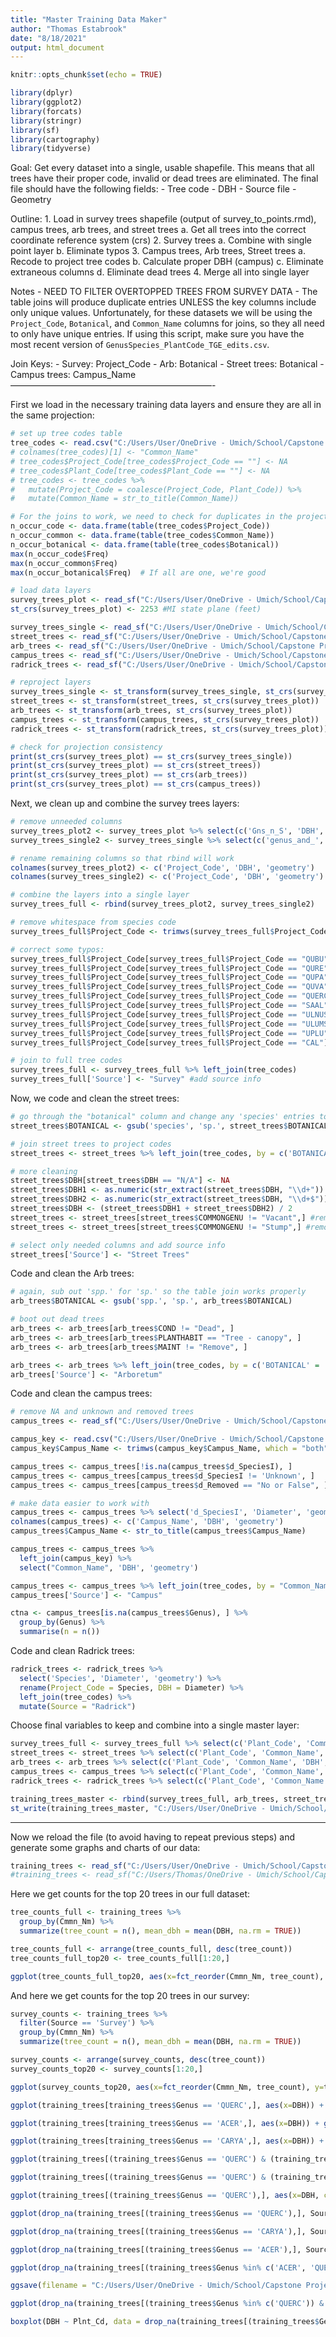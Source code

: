 ```yaml
---
title: "Master Training Data Maker"
author: "Thomas Estabrook"
date: "8/18/2021"
output: html_document
---
```


```r
knitr::opts_chunk$set(echo = TRUE)
```

```r
library(dplyr)
library(ggplot2)
library(forcats)
library(stringr)
library(sf)
library(cartography)
library(tidyverse)
```

Goal: Get every dataset into a single, usable shapefile. This means that all trees have their proper code, invalid or dead trees are eliminated. The final file should have the following fields:
- Tree code
- DBH
- Source file
- Geometry

Outline:
1. Load in survey trees shapefile (output of survey_to_points.rmd), campus trees, arb trees, and street trees
  a. Get all trees into the correct coordinate reference system (crs)
2. Survey trees
  a. Combine with single point layer
  b. Eliminate typos
3. Campus trees, Arb trees, Street trees
  a. Recode to project tree codes
  b. Calculate proper DBH (campus)
  c. Eliminate extraneous columns
  d. Eliminate dead trees
4. Merge all into single layer

Notes
- NEED TO FILTER OVERTOPPED TREES FROM SURVEY DATA
- The table joins will produce duplicate entries UNLESS the key columns include only unique values. Unfortunately, for these datasets we will be using the `Project_Code`, `Botanical`, and `Common_Name` columns for joins, so they all need to only have unique entries. If using this script, make sure you have the most recent version of `GenusSpecies_PlantCode_TGE_edits.csv`. 

Join Keys:
- Survey: Project_Code
- Arb: Botanical
- Street trees: Botanical
- Campus trees: Campus_Name
----------------------------------------------------------------------

First we load in the necessary training data layers and ensure they are all in the same projection:
```r
# set up tree codes table
tree_codes <- read.csv("C:/Users/User/OneDrive - Umich/School/Capstone Project/Data//CodedTrainingData/Tree_codes_master_09-06.csv")
# colnames(tree_codes)[1] <- "Common_Name"
# tree_codes$Project_Code[tree_codes$Project_Code == ""] <- NA
# tree_codes$Plant_Code[tree_codes$Plant_Code == ""] <- NA
# tree_codes <- tree_codes %>%
#   mutate(Project_Code = coalesce(Project_Code, Plant_Code)) %>%
#   mutate(Common_Name = str_to_title(Common_Name))

# For the joins to work, we need to check for duplicates in the project codes. If any of these tables have an entry higher than one, you will need to adjust the plant code document accordingly. 
n_occur_code <- data.frame(table(tree_codes$Project_Code))
n_occur_common <- data.frame(table(tree_codes$Common_Name))
n_occur_botanical <- data.frame(table(tree_codes$Botanical))
max(n_occur_code$Freq)
max(n_occur_common$Freq)
max(n_occur_botanical$Freq)  # If all are one, we're good

# load data layers
survey_trees_plot <- read_sf("C:/Users/User/OneDrive - Umich/School/Capstone Project/Data/tree_points_Aug_18.shp")
st_crs(survey_trees_plot) <- 2253 #MI state plane (feet)

survey_trees_single <- read_sf("C:/Users/User/OneDrive - Umich/School/Capstone Project/Data/Individual_trees_AUG_18_shape/survey.shp")
street_trees <- read_sf("C:/Users/User/OneDrive - Umich/School/Capstone Project/Data/Street_trees/Street_trees.shp")
arb_trees <- read_sf("C:/Users/User/OneDrive - Umich/School/Capstone Project/Data/Arb_trees/Arb_trees.shp")
campus_trees <- read_sf("C:/Users/User/OneDrive - Umich/School/Capstone Project/Data/Campus_trees/Campus_trees.shp")
radrick_trees <- read_sf("C:/Users/User/OneDrive - Umich/School/Capstone Project/Data/Radrick_stemmap_Project.geojson")

# reproject layers
survey_trees_single <- st_transform(survey_trees_single, st_crs(survey_trees_plot))
street_trees <- st_transform(street_trees, st_crs(survey_trees_plot))
arb_trees <- st_transform(arb_trees, st_crs(survey_trees_plot))
campus_trees <- st_transform(campus_trees, st_crs(survey_trees_plot))
radrick_trees <- st_transform(radrick_trees, st_crs(survey_trees_plot))

# check for projection consistency
print(st_crs(survey_trees_plot) == st_crs(survey_trees_single))
print(st_crs(survey_trees_plot) == st_crs(street_trees))
print(st_crs(survey_trees_plot) == st_crs(arb_trees))
print(st_crs(survey_trees_plot) == st_crs(campus_trees))
```

Next, we clean up and combine the survey trees layers:
```r
# remove unneeded columns
survey_trees_plot2 <- survey_trees_plot %>% select(c('Gns_n_S', 'DBH', 'geometry'))
survey_trees_single2 <- survey_trees_single %>% select(c('genus_and_', 'dbh', 'geometry'))

# rename remaining columns so that rbind will work
colnames(survey_trees_plot2) <- c('Project_Code', 'DBH', 'geometry')
colnames(survey_trees_single2) <- c('Project_Code', 'DBH', 'geometry')

# combine the layers into a single layer
survey_trees_full <- rbind(survey_trees_plot2, survey_trees_single2)

# remove whitespace from species code
survey_trees_full$Project_Code <- trimws(survey_trees_full$Project_Code, which = "both", whitespace = "[ \t\r\n]")

# correct some typos:
survey_trees_full$Project_Code[survey_trees_full$Project_Code == "QUBU"] <- "QUBI"
survey_trees_full$Project_Code[survey_trees_full$Project_Code == "QURE"] <- "QURU"
survey_trees_full$Project_Code[survey_trees_full$Project_Code == "QUPA"] <- "QUMA"
survey_trees_full$Project_Code[survey_trees_full$Project_Code == "QUVA"] <- "QUVE"
survey_trees_full$Project_Code[survey_trees_full$Project_Code == "QUERCUS"] <- "QUERC"
survey_trees_full$Project_Code[survey_trees_full$Project_Code == "SAAL"] <- "SAAL5"
survey_trees_full$Project_Code[survey_trees_full$Project_Code == "ULNUS"] <- "ULMUS"
survey_trees_full$Project_Code[survey_trees_full$Project_Code == "ULUMS"] <- "ULMUS"
survey_trees_full$Project_Code[survey_trees_full$Project_Code == "UPLU"] <- "ULPU"
survey_trees_full$Project_Code[survey_trees_full$Project_Code == "CAL"] <- "CALA"

# join to full tree codes
survey_trees_full <- survey_trees_full %>% left_join(tree_codes)
survey_trees_full['Source'] <- "Survey" #add source info
```

Now, we code and clean the street trees:
```r
# go through the "botanical" column and change any 'species' entries to 'sp.'
street_trees$BOTANICAL <- gsub('species', 'sp.', street_trees$BOTANICAL)

# join street trees to project codes
street_trees <- street_trees %>% left_join(tree_codes, by = c('BOTANICAL' = 'Botanical'))

# more cleaning
street_trees$DBH[street_trees$DBH == "N/A"] <- NA
street_trees$DBH1 <- as.numeric(str_extract(street_trees$DBH, "\\d+"))
street_trees$DBH2 <- as.numeric(str_extract(street_trees$DBH, "\\d+$"))
street_trees$DBH <- (street_trees$DBH1 + street_trees$DBH2) / 2
street_trees <- street_trees[street_trees$COMMONGENU != "Vacant",] #remove vacant tree sites
street_trees <- street_trees[street_trees$COMMONGENU != "Stump",] #remove vacant tree sites

# select only needed columns and add source info
street_trees['Source'] <- "Street Trees"
```

Code and clean the Arb trees:
```r
# again, sub out 'spp.' for 'sp.' so the table join works properly
arb_trees$BOTANICAL <- gsub('spp.', 'sp.', arb_trees$BOTANICAL)

# boot out dead trees
arb_trees <- arb_trees[arb_trees$COND != "Dead", ]
arb_trees <- arb_trees[arb_trees$PLANTHABIT == "Tree - canopy", ]
arb_trees <- arb_trees[arb_trees$MAINT != "Remove", ]

arb_trees <- arb_trees %>% left_join(tree_codes, by = c('BOTANICAL' = 'Botanical'))
arb_trees['Source'] <- "Arboretum"
```

Code and clean the campus trees:
```r
# remove NA and unknown and removed trees
campus_trees <- read_sf("C:/Users/User/OneDrive - Umich/School/Capstone Project/Data/Campus_trees/Campus_trees.shp")

campus_key <- read.csv("C:/Users/User/OneDrive - Umich/School/Capstone Project/Data//CodedTrainingData/campus_join_key.csv")
campus_key$Campus_Name <- trimws(campus_key$Campus_Name, which = "both", whitespace = "[ \t\r\n]")

campus_trees <- campus_trees[!is.na(campus_trees$d_SpeciesI), ]
campus_trees <- campus_trees[campus_trees$d_SpeciesI != 'Unknown', ]
campus_trees <- campus_trees[campus_trees$d_Removed == "No or False", ]

# make data easier to work with
campus_trees <- campus_trees %>% select('d_SpeciesI', 'Diameter', 'geometry')
colnames(campus_trees) <- c('Campus_Name', 'DBH', 'geometry')
campus_trees$Campus_Name <- str_to_title(campus_trees$Campus_Name)

campus_trees <- campus_trees %>%
  left_join(campus_key) %>%
  select("Common_Name", 'DBH', 'geometry')

campus_trees <- campus_trees %>% left_join(tree_codes, by = "Common_Name")
campus_trees['Source'] <- "Campus"

ctna <- campus_trees[is.na(campus_trees$Genus), ] %>%
  group_by(Genus) %>%
  summarise(n = n())
```

Code and clean Radrick trees:
```r
radrick_trees <- radrick_trees %>%
  select('Species', 'Diameter', 'geometry') %>%
  rename(Project_Code = Species, DBH = Diameter) %>%
  left_join(tree_codes) %>%
  mutate(Source = "Radrick")

```


Choose final variables to keep and combine into a single master layer:
```r
survey_trees_full <- survey_trees_full %>% select(c('Plant_Code', 'Common_Name', 'DBH', 'Source', 'Genus', 'Project_Code', 'geometry'))
street_trees <- street_trees %>% select(c('Plant_Code', 'Common_Name', 'DBH', 'Source', 'Genus', 'Project_Code', 'geometry'))
arb_trees <- arb_trees %>% select(c('Plant_Code', 'Common_Name', 'DBH', 'Source', 'Genus', 'Project_Code', 'geometry'))
campus_trees <- campus_trees %>% select(c('Plant_Code', 'Common_Name', 'DBH', 'Source', 'Genus', 'Project_Code', 'geometry'))
radrick_trees <- radrick_trees %>% select(c('Plant_Code', 'Common_Name', 'DBH', 'Source', 'Genus', 'Project_Code', 'geometry'))

training_trees_master <- rbind(survey_trees_full, arb_trees, street_trees, campus_trees, radrick_trees)
st_write(training_trees_master, "C:/Users/User/OneDrive - Umich/School/Capstone Project/Data/training_trees_master_10-6v2.shp")
```


------------------------------------------------------------------------------------------------------------------------


Now we reload the file (to avoid having to repeat previous steps) and generate some graphs and charts of our data:
```r
training_trees <- read_sf("C:/Users/User/OneDrive - Umich/School/Capstone Project/Data/training_trees_master.shp")
#training_trees <- read_sf("C:/Users/Thomas/OneDrive - Umich/School/Capstone Project/Data/training_trees_master.shp")
```

Here we get counts for the top 20 trees in our full dataset:
```r
tree_counts_full <- training_trees %>%
  group_by(Cmmn_Nm) %>%
  summarize(tree_count = n(), mean_dbh = mean(DBH, na.rm = TRUE)) 

tree_counts_full <- arrange(tree_counts_full, desc(tree_count))
tree_counts_full_top20 <- tree_counts_full[1:20,]

ggplot(tree_counts_full_top20, aes(x=fct_reorder(Cmmn_Nm, tree_count), y=tree_count)) + geom_bar(stat = 'identity', fill="navy") + coord_flip() + labs(x="Tree Species", y="Tree Count", title="Top 20 Training Data Trees")
```
And here we get counts for the top 20 trees in our survey:
```r
survey_counts <- training_trees %>%
  filter(Source == 'Survey') %>%
  group_by(Cmmn_Nm) %>%
  summarize(tree_count = n(), mean_dbh = mean(DBH, na.rm = TRUE)) 

survey_counts <- arrange(survey_counts, desc(tree_count))
survey_counts_top20 <- survey_counts[1:20,]

ggplot(survey_counts_top20, aes(x=fct_reorder(Cmmn_Nm, tree_count), y=tree_count)) + geom_bar(stat = 'identity', fill="forestgreen") + coord_flip() + labs(x="Tree Species", y="Tree Count", title="Top 20 Trees Surveyed")
```

```r
ggplot(training_trees[training_trees$Genus == 'QUERC',], aes(x=DBH)) + geom_histogram(fill="goldenrod", colour = 'black', binwidth = 5) + labs(title = "Oak DBH distribution")
```
```r
ggplot(training_trees[training_trees$Genus == 'ACER',], aes(x=DBH)) + geom_histogram(fill="coral4", colour = 'black', binwidth = 5) + labs(title = "Maple DBH distribution")
```


```r
ggplot(training_trees[training_trees$Genus == 'CARYA',], aes(x=DBH)) + geom_histogram(fill="forestgreen", colour = 'black', binwidth = 5) + labs(title = "Hickory DBH distribution")
```

```r
ggplot(training_trees[(training_trees$Genus == 'QUERC') & (training_trees$Source == 'Survey'),], aes(x=DBH)) + geom_histogram(fill="goldenrod", colour = 'black', binwidth = 5) + labs(title = "Oak DBH distribution (Survey)")
```


```r
ggplot(training_trees[(training_trees$Genus == 'QUERC') & (training_trees$Source == 'Street Trees'),], aes(x=DBH)) + geom_histogram(fill="goldenrod", colour = 'black', binwidth = 5) + labs(title = "Oak DBH distribution (Street Trees)")
```

```r
ggplot(training_trees[(training_trees$Genus == 'QUERC'),], aes(x=DBH, color=Source, fill = Source)) + geom_histogram(binwidth = 5, position = "identity", alpha = 0.25) + labs(title = "Oak DBH distribution")
```

```r
ggplot(drop_na(training_trees[(training_trees$Genus == 'QUERC'),], Source), aes(x=DBH, fill = Source)) + geom_histogram(binwidth = 5, position = "identity", alpha = 0.5, color="black") + facet_wrap(Source ~ ., ncol = 2, scales='free_y') + labs(title = "Oak DBH distribution") + scale_fill_brewer(palette = "Set1")
```

```r
ggplot(drop_na(training_trees[(training_trees$Genus == 'CARYA'),], Source), aes(x=DBH, fill = Source)) + geom_histogram(binwidth = 5, position = "identity", alpha = 0.5, color="black") + facet_wrap(Source ~ ., ncol = 2, scales='free_y') + labs(title = "Hickory DBH distribution") + scale_fill_brewer(palette = "Set2")
```

```r
ggplot(drop_na(training_trees[(training_trees$Genus == 'ACER'),], Source), aes(x=DBH, fill = Source)) + geom_histogram(binwidth = 5, position = "identity", alpha = 0.5, color="black") + facet_wrap(Source ~ ., ncol = 2, scales='free_y') + labs(title = "Maple DBH distribution") + scale_fill_brewer(palette = "Set3")
```

```r
ggplot(drop_na(training_trees[(training_trees$Genus %in% c('ACER', 'QUERC', 'CARYA')),], Source), aes(x=DBH, fill = Source)) + geom_histogram(binwidth = 5, position = "identity", alpha = 0.4, color="black") + facet_grid(Source ~ Genus, scales='free_y') + labs(title = "DBH Distribution by Data Source", y = "Count") + scale_fill_brewer(palette = "Set1") + theme(legend.position = 'none')

ggsave(filename = "C:/Users/User/OneDrive - Umich/School/Capstone Project/grid_plot.png", width = 2400, height = 1600, units = 'px', dpi = 300, bg = "#384f37")
```

```r
ggplot(drop_na(training_trees[(training_trees$Genus %in% c('QUERC')) & (training_trees$Source %in% "Survey"),], Source), aes(x=DBH, fill = Plnt_Cd)) + geom_histogram(binwidth = 5, position = "identity", alpha = 0.4, color="black") + facet_grid(Plnt_Cd ~ .) + labs(title = "DBH Distribution by Data Source", y = "Count") + scale_fill_brewer(palette = "Set1") + theme(legend.position = 'none')
```
```r
boxplot(DBH ~ Plnt_Cd, data = drop_na(training_trees[(training_trees$Genus %in% c('QUERC')),], Source))
```



















